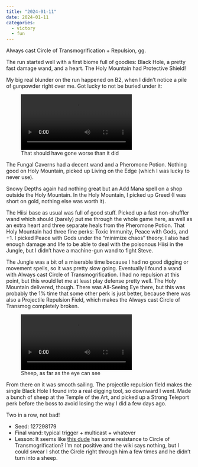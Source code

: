 ```yaml
---
title: "2024-01-11"
date: 2024-01-11
categories:
  - victory
  - fun
---
```


Always cast Circle of Transmogrification + Repulsion, gg.

The run started well with a first biome full of goodies: Black Hole, a pretty fast damage wand, and a heart.
The Holy Mountain had Protective Shield!

My big real blunder on the run happened on B2, when I didn't notice a pile of gunpowder right over me.
Got lucky to not be buried under it:

![That should have gone worse than it did](2024-01-11/gunpowder.webm)

The Fungal Caverns had a decent wand and a Pheromone Potion.
Nothing good on Holy Mountain, picked up Living on the Edge (which I was lucky to never use).

Snowy Depths again had nothing great but an Add Mana spell on a shop outside the Holy Mountain. In the
Holy Mountain, I picked up Greed (I was short on gold, nothing else was worth it).

The Hiisi base as usual was full of good stuff. Picked up a fast non-shuffler wand which should (barely)
put me through the whole game here, as well as an extra heart and three separate heals from the Pheromone Potion.
That Holy Mountain had three fine perks: Toxic Immunity, Peace with Gods, and +1.
I picked Peace with Gods under the "minimize chaos" theory. 
I also had enough damage and life to be able to deal with the poisonous Hiisi in the Jungle, but I didn't have a machine-gun wand to fight Steve.

The Jungle was a bit of a miserable time because I had no good digging or movement spells, so it was pretty slow going.
Eventually I found a wand with Always cast Circle of Transmogrification.
I had no repulsion at this point, but this would let me at least play defense pretty well.
The Holy Mountain delivered, though. There was All-Seeing Eye there, but this was probably the 1% time that some other perk is just better, because
there was also a Projectile Repulsion Field, which makes the Always cast Circle of Transmog completely broken.

![Sheep, as far as the eye can see](2024-01-11/sheep.webm)

From there on it was smooth sailing.
The projectile repulsion field makes the single Black Hole I found into a real digging tool, so downward I went.
Made a bunch of sheep at the Temple of the Art, and picked up a Strong Teleport perk before the boss to avoid losing the way I did a few days ago.

Two in a row, not bad!

- Seed: 127298179
- Final wand: typical trigger + multicast + whatever
- Lesson: It seems like [this dude](https://noita.wiki.gg/wiki/Hahmonvaihtaja) has some resistance to Circle of Transmogrification? I'm not positive and the wiki says nothing, but I could swear I shot the Circle right through him a few times and he didn't turn into a sheep.


